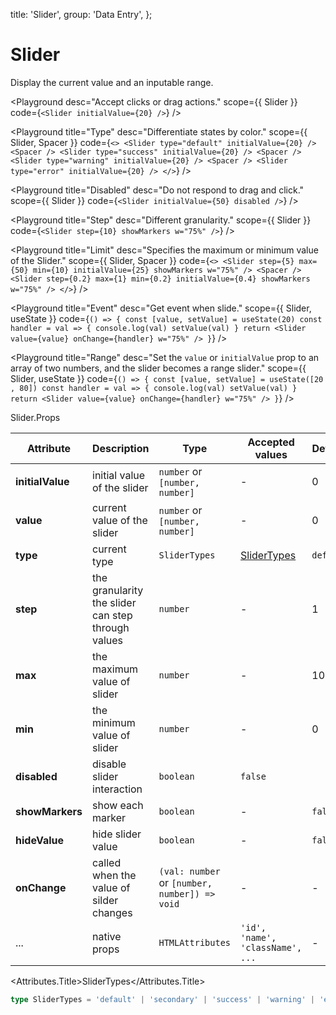 
  title: 'Slider',
  group: 'Data Entry',
};

# Slider

Display the current value and an inputable range.

<Playground
  desc="Accept clicks or drag actions."
  scope={{ Slider }}
  code={`
<Slider initialValue={20} />
`}
/>

<Playground
  title="Type"
  desc="Differentiate states by color."
  scope={{ Slider, Spacer }}
  code={`
    <>
      <Slider type="default" initialValue={20} />
      <Spacer />
      <Slider type="success" initialValue={20} />
      <Spacer />
      <Slider type="warning" initialValue={20} />
      <Spacer />
      <Slider type="error" initialValue={20} />
    </>
`}
/>

<Playground
  title="Disabled"
  desc="Do not respond to drag and click."
  scope={{ Slider }}
  code={`
<Slider initialValue={50} disabled />
`}
/>

<Playground
  title="Step"
  desc="Different granularity."
  scope={{ Slider }}
  code={`
<Slider step={10} showMarkers w="75%" />
`}
/>

<Playground
  title="Limit"
  desc="Specifies the maximum or minimum value of the Slider."
  scope={{ Slider, Spacer }}
  code={`
<>
  <Slider step={5} max={50} min={10} initialValue={25} showMarkers w="75%" />
  <Spacer />
  <Slider step={0.2} max={1} min={0.2} initialValue={0.4} showMarkers w="75%" />
</>
`}
/>

<Playground
  title="Event"
  desc="Get event when slide."
  scope={{ Slider, useState }}
  code={`
() => {
  const [value, setValue] = useState(20)
  const handler = val => {
    console.log(val)
    setValue(val)
  }
  return <Slider value={value} onChange={handler} w="75%" />
}
`}
/>

<Playground
  title="Range"
  desc="Set the `value` or `initialValue` prop to an array of two numbers, and the slider becomes a range slider."
  scope={{ Slider, useState }}
  code={`
() => {
  const [value, setValue] = useState([20 , 80])
  const handler = val => {
    console.log(val)
    setValue(val)
  }
  return <Slider value={value} onChange={handler} w="75%" />
}
`}
/>

<Attributes edit="/app/components/slider.mdx">
<Attributes.Title>Slider.Props</Attributes.Title>

| Attribute        | Description                                        | Type                                          | Accepted values                  | Default   |
| ---------------- | -------------------------------------------------- | --------------------------------------------- | -------------------------------- | --------- |
| **initialValue** | initial value of the slider                        | `number` or `[number, number]`                | -                                | 0         |
| **value**        | current value of the slider                        | `number` or `[number, number]`                | -                                | 0         |
| **type**         | current type                                       | `SliderTypes`                                 | [SliderTypes](#slidertypes)      | `default` |
| **step**         | the granularity the slider can step through values | `number`                                      | -                                | 1         |
| **max**          | the maximum value of slider                        | `number`                                      | -                                | 100       |
| **min**          | the minimum value of slider                        | `number`                                      | -                                | 0         |
| **disabled**     | disable slider interaction                         | `boolean`                                     | `false`                          |
| **showMarkers**  | show each marker                                   | `boolean`                                     | -                                | `false`   |
| **hideValue**    | hide slider value                                  | `boolean`                                     | -                                | `false`   |
| **onChange**     | called when the value of silder changes            | `(val: number` or `[number, number]) => void` | -                                | -         |
| ...              | native props                                       | `HTMLAttributes`                              | `'id', 'name', 'className', ...` | -         |

<Attributes.Title>SliderTypes</Attributes.Title>

```ts
type SliderTypes = 'default' | 'secondary' | 'success' | 'warning' | 'error';
```

</Attributes>
